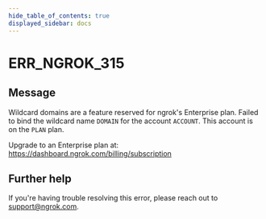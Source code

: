 ```yaml
---
hide_table_of_contents: true
displayed_sidebar: docs
---
```



# ERR_NGROK_315

## Message

Wildcard domains are a feature reserved for ngrok's Enterprise plan.
Failed to bind the wildcard name `DOMAIN` for the account `ACCOUNT`.
This account is on the `PLAN` plan.

Upgrade to an Enterprise plan at: https://dashboard.ngrok.com/billing/subscription

<ErrorDetails error="err_ngrok_315" />

## Further help

If you're having trouble resolving this error, please reach out to [support@ngrok.com](mailto:support@ngrok.com?subject=Help%20with%20ERR_NGROK_315).
